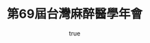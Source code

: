 ---
pubDate: 2025-07-03
author:
    name: Sunny Fan
    link: /author/marcus-chen
title: 第69屆台灣麻醉醫學年會
description: "改版 2020 年的舊案。最大的挑戰是要研究且延續前人的寫法進行此次改版，製作全新版面、後台、以及外文語系。"
image:
    source: "@assets/images/blog/tsa.png"
    alt: "Colorful abstract visualization of interconnected digital narratives"
tags: ["storytelling", "UX design", "digital art", "web development", "creativity"]
---